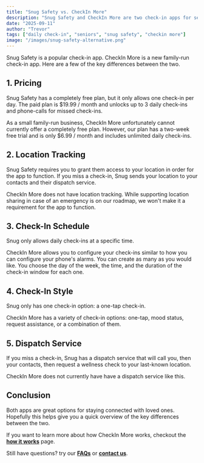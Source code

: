 ```yaml
---
title: "Snug Safety vs. CheckIn More"
description: "Snug Safety and CheckIn More are two check-in apps for seniors that give families peace of mind while respecting independence."
date: "2025-09-11"
author: "Trevor"
tags: ["daily check-in", "seniors", "snug safety", "checkin more"]
image: "/images/snug-safety-alternative.png"
---
```


Snug Safety is a popular check-in app. CheckIn More is a new family-run check-in app. Here are a few of the key differences between the two.

## 1. Pricing

Snug Safety has a completely free plan, but it only allows one check-in per day. The paid plan is $19.99 / month and unlocks up to 3 daily check-ins and phone-calls for missed check-ins.

As a small family-run business, CheckIn More unfortunately cannot currently offer a completely free plan. However, our plan has a two-week free trial and is only $6.99 / month and includes unlimited daily check-ins.

## 2. Location Tracking

Snug Safety requires you to grant them access to your location in order for the app to function. If you miss a check-in, Snug sends your location to your contacts and their dispatch service.

CheckIn More does not have location tracking. While supporting location sharing in case of an emergency is on our roadmap, we won't make it a requirement for the app to function.

## 3. Check-In Schedule

Snug only allows daily check-ins at a specific time.

CheckIn More allows you to configure your check-ins similar to how you can configure your phone's alarms. You can create as many as you would like. You choose the day of the week, the time, and the duration of the check-in window for each one.

## 4. Check-In Style

Snug only has one check-in option: a one-tap check-in.

CheckIn More has a variety of check-in options: one-tap, mood status, request assistance, or a combination of them.

## 5. Dispatch Service

If you miss a check-in, Snug has a dispatch service that will call you, then your contacts, then request a wellness check to your last-known location.

CheckIn More does not currently have have a dispatch service like this.

## Conclusion

Both apps are great options for staying connected with loved ones. Hopefully this helps give you a quick overview of the key differences between the two.

If you want to learn more about how CheckIn More works, checkout the **[how it works](/how-it-works)** page.

Still have questions? try our **[FAQs](/faqs)** or **[contact us](/contact)**.
